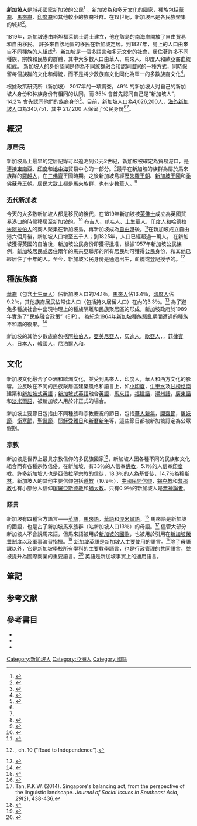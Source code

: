 {{Infobox ethnic group
| group = 新加坡人
| native_name = {{small|{{native name|en|Singaporeans|italics=off}}<br />{{nobold|{{native name|ms|Orang Singapura}}<br />{{native name|ta|சிங்கப்பூரரும் |italics=off}}<!--end nobold:-->}}}}
| flag = [[File:Flag_of_Singapore.svg|frameless]]
|flag_caption = [[新加坡國旗|新加坡國旗]]
|image = KITLV - 103763 - Chinese and Malaysian women at Singapore - circa 1890.tif
|caption = [[新加坡華人|新加坡華人]]（[[東亞|東亞]]）、[[新加坡馬來人|馬來]]（[[東南亞|東南亞]]）和[[新加坡印度人|印度]]（[[南亞|南亞]]）婦女，大約在 1890 年。為了促進三個種族之間的種族和諧，自 1997 年以來，每年都會慶祝種族和諧日。
| popplace = {{flagcountry|Singapore}} '''3,500,900 '''{{efn| name=海外新加坡人|這個數字不包括新加坡的永久居民，而文章中的統計數據包括永久居民。<ref name="PopulationBrief"/>}}
| population = '''{{circa|380萬}}'''
| region1 = 僑民總數
| pop1 = {{circa}} 340,751<ref name="UN">{{cite web|url=https://www.un.org/en/development/desa/population/migration/data/estimates2/estimates19.asp|title=International migrant stock 2019|publisher=United Nations|access-date=June 25, 2020|archive-date=2019-09-17|archive-url=https://web.archive.org/web/20190917201234/https://www.un.org/en/development/desa/population/migration/data/estimates2/estimates19.asp|dead-url=no}}</ref>{{efn| name=Singaporeans|這個數字包括新加坡公民和放棄公民身份的新加坡血統的人，保留公民身份的海外新加坡人的統計數據為 217,200。<ref name="PopulationBrief">{{cite web|url=https://www.strategygroup.gov.sg/files/media-centre/publications/population-in-brief-2019.pdf|title=2019 Singapore Population in Brief|publisher=Strategy Group Singapore, Prime Minister's Office|access-date=June 27, 2020|archive-date=2021-09-02|archive-url=https://web.archive.org/web/20210902180425/https://www.strategygroup.gov.sg/files/media-centre/publications/population-in-brief-2019.pdf|dead-url=no}}</ref>}}
| ref1 = 
| region2 = {{flag|Malaysia}}
| pop2 = [[在新大馬人|91,002]]
| ref2 = <ref name="UN"/>
| region3 = {{flag|Australia}}
| pop3 = [[新加坡裔澳大利亞人|64,739]]
| ref3 = <ref name="UN"/>
| region4 = {{flag|United Kingdom}}
| pop4 = [[新加坡裔英國人|58,432]]
| ref4 = <ref name="UN"/>
| region5 = {{flag|United States}}
| pop5 = [[新加坡裔美國人|39,018]]
| ref5 = <ref name="UN"/>
| region6 = {{flag|Indonesia}}
| pop6 = 23,524
| ref6 = <ref name="UN"/>
| region7 = {{flag|China}}
| pop7 = 12,799
| ref7 = <ref name="UN"/>
| region8 = {{flag|Canada}}
| pop8 = [[新加坡裔加拿大人|12,582]]
| ref8 = <ref name="UN"/>
| region9 = {{flag|Bangladesh}}
| pop9 = 9,709
| ref9 = <ref name="UN"/>
| region10 = {{flag|New Zealand}}
| pop10 = 5,734
| ref10 = <ref name="UN"/>
| region11 = {{flag|India}}
| pop11 = [[新加坡裔印度人|4,155]]
| ref11 =<ref name="UN"/>
| region12 = {{flag|Netherlands}}
| pop12 = 4,126
| ref12 = <ref name="UN"/>
| region13 = {{flag|Japan}}
| pop13 = 2,735
| ref13 = <ref name="UN"/>
| region14 = {{flag|Germany}}
| pop14 = 2,638
| ref14 = <ref name="UN"/>
| region15 = {{flag|France}}
| pop15 = 2,512
| ref15 = <ref name="UN"/>
| region16 = {{flag|Switzerland}}
| pop16 = 2,349
| ref16 = <ref name="UN"/>
| region17 = {{flag|Vietnam}}
| pop17 = 1,830
| ref17 = <ref name="UN"/>
| region18 = {{flag|Norway}}
| pop18 = 1,000
| ref18 = <ref name="UN"/>
| region19 = {{flag|Sweden}}
| pop19 = 1,000
| ref19 = <ref name="UN"/>
| region20 = {{flag|Denmark}}
| pop20 = 1,000
| ref20 = <ref name="UN"/>
| region21 = {{flag|Malta}}
| pop21 = 1,000
| ref21 = <ref name="UN"/>
| region22 = {{flag|Mexico}}
| pop22 = 1,000
| ref22 = <ref name="UN"/>
| region23 = {{flag|Finland}}
| pop23 = 1,000
| ref23 = <ref name="UN"/>
|languages = 
{{hlist|新加坡國語:[[馬來語|馬來語]] }}
{{hlist|新加坡官方語言: [[馬來語|馬來語]]、[[英語|英語]]、[[新加坡華語|華語]]、[[淡米爾語|淡米爾語]] }}
{{hlist|其他語言: 其他[[漢語|漢語]] （[[閩語|閩語]]、[[粵語|粵語]]、[[客語|客語]]等）、其他[[印度語言|印度語言]]、[[新加坡英語|新加坡英語]] }}
|religions = [[佛教|佛教]]、[[伊斯蘭教|伊斯蘭教]]、[[印度教|印度教]] 、[[基督宗教|基督宗教]] 
{{hlist|其他: [[道教|道教]]、[[錫克教|錫克教]]、[[中國民間信仰|中國民間信仰]] }}
|= 
|footnotes = 
}}

'''新加坡人'''是[[城邦|城邦]]國家[[新加坡|新加坡]]的公民<ref>{{en}}{{Cite book|url=https://books.google.com.sg/books?id=gQ-JAAAAQBAJ&pg=PA457|title=Lee Kuan Yew: The Crucial Years|last=Josey|first=Alex|date=2013年2月15日|publisher=Marshall Cavendish International Asia Pte Ltd|year=|isbn=9789814435499|location=|pages=457|language=en|quote=根據法律定義，新加坡人是新加坡公民； 根據情感定義，新加坡人是指在新加坡出生、成長或居住的人|via=|access-date=2018年5月14日|archive-date=2021年2月7日|archive-url=https://web.archive.org/web/20210207070248/https://books.google.com.sg/books?id=gQ-JAAAAQBAJ&pg=PA457|dead-url=no}}</ref> ，新加坡為{{link-en|多種族|Multiracialism}}和[[多元文化主義|多元文化]]的國家，種族包括[[新加坡華人|華裔]]、[[新加坡馬來人|馬來裔]]、[[新加坡印度人|印度裔]]和其他較小的族裔社群。在19世紀，新加坡已是各民族聚集的城邦<ref name="1826Census">{{cite journal |title=1819-1967 年新加坡的人口趨勢|url=https://archive.org/details/sim_journal-of-southeast-asian-history_1969-03_10_1/page/36|jstor=20067730|author=Saw Swee-Hock|journal=Journal of Southeast Asian History|volume= 10|issue=1 |date=March 1969|pages= 36–49 |doi=10.1017/S0217781100004270}}</ref>。

1819年，新加坡港由斯坦福萊佛士爵士建立，他在該島的南海岸開放了自由貿易和自由移民。 許多來自該地區的移民在新加坡定居。到1827年，島上的人口由來自不同種族的人組成<ref name=singaporeanhistory>{{cite web|url=http://www.nationsonline.org/oneworld/History/Singapore-history.htm|title=新加坡的歷史|publisher=One World Nations Online|accessdate=2015年8月29日|archive-date=2021年2月7日|archive-url=https://web.archive.org/web/20210207070257/https://www.nationsonline.org/oneworld/History/Singapore-history.htm|dead-url=no}}</ref>。新加坡是一個多語言和多元文化的社會，居住著許多不同種族、宗教和民族的群體，其中大多數人口由華人、馬來人、印度人和歐亞裔血統組成。 新加坡人的身份認同是作為不同族群融合和認同國家的一種方式，同時保留每個族群的文化和傳統，而不是將少數族裔文化同化為單一的多數族裔文化<ref>{{en}}{{cite web|url=https://www.straitstimes.com/opinion/arts-culture-and-a-distinct-singaporean-identity|title=藝術、文化和獨特的新加坡身份|publisher=The Straits Times|quote=新加坡華人、馬來人、印度人和歐亞文化的變體，以及我們共同分享的日益增長的新加坡人身份，將我們獨特的個人身份和種族文化聯繫在一起。|date=2017年5月22日|access-date=2020年6月23日|archive-date=2021年9月25日|archive-url=https://web.archive.org/web/20210925083637/https://www.straitstimes.com/opinion/arts-culture-and-a-distinct-singaporean-identity|dead-url=no}}</ref>。

根據政策研究所（新加坡） 2017年的一項調查，49% 的新加坡人对自己的新加坡人身份和种族身份有相同的认同，而 35% 會首先認同自己是“新加坡人”，14.2% 會先認同他們的族裔身份<ref name="SingaporeanIdentity">{{cite journal |last1=Matthews |first1=M. |last2=Lim |first2=L. |last3=SHANTHINI |first3=S. |last4=Cheung |first4=N. |date=2017年11月1日 |title=CNA-IPS 對新加坡種族身份的調查 |url=https://lkyspp.nus.edu.sg/docs/default-source/ips/wp-28_cna-ips-survey-on-ethnic-identity-in-singapore.pdf?sfvrsn=4952600a_2 |journal=IPS Working Papers |volume=28 |department=政策研究所（新加坡）, 李光耀公共政策學院 |pages=16–17 |access-date=2020-06-23 |archive-date=2020-06-25 |archive-url=https://web.archive.org/web/20200625133613/https://lkyspp.nus.edu.sg/docs/default-source/ips/wp-28_cna-ips-survey-on-ethnic-identity-in-singapore.pdf?sfvrsn=4952600a_2 |dead-url=no }}</ref>。目前，新加坡人口為4,026,200人，[[海外新加坡人|海外新加坡人]]口為340,751，其中 217,200 人保留了公民身份<ref name="PopulationBrief"/><ref name="UN"/>。

== 概況 ==
=== 原居民 ===
新加坡島上最早的定居記錄可以追溯到公元2世紀，新加坡被確定為貿易港口，是連接[[東南亞|東南亞]]、[[印度|印度]]和[[地中海|地中海]]貿易中心的一部分。<ref>{{cite web |last=Hack |first=Karl |url=http://www.hsse.nie.edu.sg/staff/kahack/cc%202.3%20(Little%20India).htm |title=Records of Ancient Links between India and Singapore |publisher=National Institute of Education, Singapore |accessdate=2006-08-04 |deadurl=yes |archiveurl=https://web.archive.org/web/20060426231828/http://www.hsse.nie.edu.sg/staff/kahack/cc%202.3%20%28Little%20India%29.htm |archivedate=April 26, 2006 |df= }}</ref>最早在新加坡的族群為屬於馬來族群的[[羅越人|羅越人]]，在[[三佛齊|三佛齊]]王國時期。之後新加坡島經歷[[朱羅王朝|朱羅王朝]]、[[新加坡王國|新加坡王國]]和[[柔佛蘇丹王朝|柔佛蘇丹王朝]]。居民大致上都是馬來族群，也有少數華人。<ref name="Vasil 2000 96">{{Cite book |last=Vasil |first=R K |title=Governing Singapore: democracy and national development |page=96 |year=2000 |publisher=Allen & Unwin |isbn=978-1-86508-211-0}}</ref>

=== 近代新加坡 ===
{{main|新加坡國籍法|新加坡歷史}}
今天的大多數新加坡人都是移民的後代，在1819年新加坡被[[萊佛士|萊佛士]]成立為英國貿易港口的時候移居至新加坡的。<ref>{{cite web | title = 1819 - The February Documents | publisher = [[Ministry_of_Defence_(Singapore)|Ministry of Defence (Singapore)]] | date = 1997-02-07 | accessdate = March 1, 2015 | author = Jenny Ng | url = http://www.mindef.gov.sg/imindef/about_us/history/the_early_years/v01n02b_history.html | archive-date = 2006-09-06 | archive-url = https://web.archive.org/web/20060906154236/http://www.mindef.gov.sg/imindef/about_us/history/the_early_years/v01n02b_history.html | dead-url = yes }}</ref> [[布吉人|布吉人]]、[[爪哇人|爪哇人]]、[[土生華人|土生華人]]、[[印度人|印度人]]和[[哈德拉米人|哈德拉米阿拉伯人]]的商人聚集在新加坡島，再新加坡成為[[自由貿易園區|自由港]]後。<ref>{{cite web | title = Singapore – Founding and Early Years | url = http://countrystudies.us/singapore/4.htm | publisher = [[U.S._Library_of_Congress|U.S. Library of Congress]] | accessdate = 2006-07-18 | archive-date = 2016-11-03 | archive-url = https://web.archive.org/web/20161103013148/http://countrystudies.us/singapore/4.htm | dead-url = no }}</ref>在新加坡成立自由港六個月後，新加坡人口增至五千人；到1825年，人口已經超過一萬人。
在新加坡獲得英國的自治後，新加坡公民身份即獲得批准，根據1957年新加坡公民條例，新加坡居民或居住兩年的馬來亞聯邦的所有居民均可獲得公民身份，和其他已經居住了十年的人。至今，新加坡公民身份是通過出生，血統或登記授予的。<ref>{{cite book|last=Lepoer|first=Barbara Leitch (ed.)|title=Singapore : A Country Study|url=http://countrystudies.us/singapore/10.htm|location=Washington, D.C.|publisher=GPO for the Library of Congress|year=1989|access-date=2018-05-14|archive-date=2017-11-15|archive-url=https://web.archive.org/web/20171115063602/http://countrystudies.us/singapore/10.htm|dead-url=no}}, ch. 10 ("Road to Independence").</ref>

== 種族族裔 ==
{{Main|新加坡的種族|新加坡人口}}
{{See also|新加坡華人|新加坡馬來人|新加坡印度人|歐亞族}}
[[華裔|華裔]]（包含[[土生華人|土生華人]]）佔新加坡人口的74.1％，[[馬來人|馬來人]]佔13.4％，[[印度人|印度人]]佔9.2％，其他族裔居民佔常住人口（包括持久居留人口）在內的3.3％。<ref>{{cite web|url=http://www.singstat.gov.sg/docs/default-source/default-document-library/publications/publications_and_papers/population_and_population_structure/population2014.pdf|title=Statistics Singapore - Population Trends|publisher=SingStat|accessdate=March 1, 2015|archive-date=2015-03-28|archive-url=https://web.archive.org/web/20150328165328/http://www.singstat.gov.sg/docs/default-source/default-document-library/publications/publications_and_papers/population_and_population_structure/population2014.pdf|dead-url=no}}</ref> 為了避免多種族社會中出現物理上的種族隔離和民族聚居區的形成，新加坡政府於1989年實施了“民族融合政策”（EIP）， {{link-en|種族和諧日|Racial Harmony Day}}為紀念[[1964年新加坡種族騷亂|1964年新加坡種族騷亂]]期間遭遇的種族不和諧的後果。<ref>{{cite web|url=http://www.moe.gov.sg/media/speeches/2014/07/21/speech-by-mr-heng-swee-keat-at-the-racial-harmony-day-celebrations.php|title=Speech by Mr Heng Swee Keat, Minister for Education, at the Racial Harmony Day Celebrations on Monday, 21 July 2014, at 9:20am at Elias Park Primary School|publisher=MOE, Singapore|accessdate=March 1, 2015|deadurl=yes|archiveurl=https://web.archive.org/web/20150319072337/http://www.moe.gov.sg/media/speeches/2014/07/21/speech-by-mr-heng-swee-keat-at-the-racial-harmony-day-celebrations.php|archivedate=2015年3月19日|df=}}</ref>

新加坡的其他少數族裔包括[[阿拉伯人|阿拉伯人]]，[[亞美尼亞人|亞美尼亞人]]，[[仄迪人|仄迪人]]，[[歐亞族|歐亞人]]，{{link-en|斯里蘭卡人|Sri Lankans in Singapore}}，[[菲律賓人|菲律賓人]]，[[日本人|日本人]]，[[韓國人|韓國人]]，[[尼泊爾人|尼泊爾人]]和{{link-en|巴基斯坦人|Pakistanis in Singapore}}。

== 文化 ==
{{Main|新加坡文化}}
{{See also|{{link-en|新加坡建築|Architecture of Singapore}}|新加坡公共假期}}
新加坡文化融合了亞洲和歐洲文化，並受到馬來人，印度人，華人和西方文化的影響。並反映在不同的民族聚居區建築風格和語言上，如[[小印度|小印度]]，[[牛車水|牛車水]]及[[甘榜格南|甘榜格南]]建築和[[新加坡式英語|新加坡式英語]]；[[新加坡式英語|新加坡式英語]]融合[[英語|英語]]，[[馬來語|馬來語]]，[[新加坡福建話|福建話]]，[[潮州話|潮州話]]，[[廣東話|廣東話]]和[[淡米爾語|淡米爾語]]，被新加坡人用於非正式的場合。

新加坡主要節日包括由不同種族和宗教慶祝的節日，包括[[華人新年|華人新年]]，[[開齋節|開齋節]]，[[屠妖節|屠妖節]]，[[衛塞節|衛塞節]]，[[聖誕節|聖誕節]]，[[耶穌受難日|耶穌受難日]]和[[元旦|新曆新年]]等，這些節日都被新加坡訂定為公眾假期。
=== 宗教 ===
{{Main|新加坡宗教}}
新加坡是世界上最具宗教信仰的多民族國家<ref>{{cite web|title=Global Religious Diversity|url=http://www.pewforum.org/2014/04/04/global-religious-diversity/|publisher=Pew Research|accessdate=15 April 2014|archive-date=2014-04-05|archive-url=https://web.archive.org/web/20140405213639/http://www.pewforum.org/2014/04/04/global-religious-diversity/|dead-url=no}}</ref>，新加坡人因各種不同的民族和文化組合而有各種宗教信俗。在新加坡，有33％的人信奉[[佛教|佛教]]，5.1％的人信奉[[印度教|印度教]]。許多新加坡人也是[[亞伯拉罕宗教|亞伯拉罕宗教]]的信徒，18.3％的人為[[基督徒|基督徒]]，14.7％為[[穆斯林|穆斯林]]。新加坡人的其他主要信仰包括[[道教|道教]]（10.9％），[[中國民間信仰|中國民間信仰]]，[[錫克教|錫克教]]和[[耆那教|耆那教]]也有小部分人信仰[[瑣羅亞斯德教|瑣羅亞斯德教]]和[[猶太教|猶太教]]。只有0.9％的新加坡人是[[無神論者|無神論者]]。

=== 語言 ===
{{Main|新加坡語言}}
新加坡有四種官方語言——[[英語|英語]]，[[馬來語|馬來語]]，[[華語|華語]]和[[淡米爾語|淡米爾語]]。<ref name="autogenerated1999">{{cite web | archivedate=September 27, 2007|archiveurl=https://web.archive.org/web/20070927003048/http://statutes.agc.gov.sg/non_version/cgi-bin/cgi_getdata.pl?actno=1999-REVED-CONST&doctitle=CONSTITUTION%20OF%20THE%20REPUBLIC%20OF%20SINGAPORE%0A&date=latest&method=part&sl=1&segid=931158661-003585| title = Official languages and national language | url = http://statutes.agc.gov.sg/non_version/cgi-bin/cgi_getdata.pl?actno=1999-REVED-CONST&doctitle=CONSTITUTION%20OF%20THE%20REPUBLIC%20OF%20SINGAPORE%0A&date=latest&method=part&sl=1&segid=931158661-003585#931158661-003601 | work=Constitution of the Republic of Singapore | accessdate=2010-11-11 }}</ref> 馬來語是新加坡的國語，也是占了新加坡馬來族群（站新加坡人口13％）的母語。<ref name="Tan (2014)">Tan, P.K.W. (2014). Singapore's balancing act, from the perspective of the linguistic landscape. ''Journal of Social Issues in Southeast Asia, 29''(2), 438-436.</ref> 
儘管大部分新加坡人不會說馬來語，但馬來語被用於[[前進吧，新加坡！|新加坡的國歌]]，也被用於引用在[[新加坡榮譽制度|新加坡榮譽制度]]以及軍事演習指揮。<ref>{{Singapore legislation |title=Singapore Arms and Flag and National Anthem Act|cap=296 |ed=1985}}</ref>  [[新加坡英語|新加坡英語]]是新加坡人主要使用的語言。<ref>{{cite journal | url = http://www.leeds.ac.uk/english/staff/afg/pragp3.doc | title = Epistemic modalities and the discourse particles of Singapore | first = A.F. | last = Gupta | editor = Fischer, K. | format = DOC | work = Approaches to Discourse Particles | publisher = Elsevier | location = Amsterdam | pages = 244–263 | journal =  | access-date = 2018-05-14 | archive-date = 2011-02-05 | archive-url = https://web.archive.org/web/20110205010214/http://www.leeds.ac.uk/english/staff/afg/pragp3.doc | dead-url = yes }}</ref>除了母語課以外，它是新加坡學校所有學科的主要教學語言，也是行政管理的共同語言，並被提升為國際商業的重要語言。<ref>{{cite web |url=http://www.moe.gov.sg/media/speeches/2000/sp31032000a.htm |title=31 March 2000 |publisher=Moe.gov.sg |accessdate=2011-01-27 |deadurl=yes |archiveurl=https://web.archive.org/web/20120306034004/http://www.moe.gov.sg/media/speeches/2000/sp31032000a.htm |archivedate=2012年3月6日 |df= }}</ref> 英語是新加坡事實上的通用語言。

==筆記==
{{Notelist}}

==参考文献==
{{refs}}

==參考書目==
* {{en}}{{citation
 | last = Heidhues
 | first = Mary Somers
 | title = 東南亞：簡明歷史
 | publisher = Hudson and Thames
 | year = 2001
 | isbn = 978-0-500-28303-5
}}
* {{en}}{{citation
 | last = Koh
 | first = Jamie
 | title = 新加坡和馬來西亞的文化和習俗
 | publisher = ABC-CLIO
 | year = 2009
 | isbn = 9780313351167
}}
* {{en}}{{citation
 | last = Wright
 | first = Arnold
 | title = 英屬馬來亞的二十世紀印象：它的歷史、人民、商業、工業和資源
 | publisher = Repressed Publishing LLC, (最初於 1908 年首次出版)
 | year = 2012
 | isbn = 9781462298440
}}

{{新加坡人口}}
{{Singapore topics}}

[[Category:新加坡人|Category:新加坡人]]
[[Category:亞洲人|Category:亞洲人]]
[[Category:國籍|Category:國籍]]